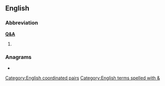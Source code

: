 {{also|qa|QA|.qa|-qa|Q & A}}
==English==

===Abbreviation===
'''[[Q]][[&]][[A]]'''

# {{alternative spelling of|Q and A|lang=en}}

===Anagrams===
* {{anagrams|en|a=aq|AQ|aq}}

[[Category:English coordinated pairs]]
[[Category:English terms spelled with &]]